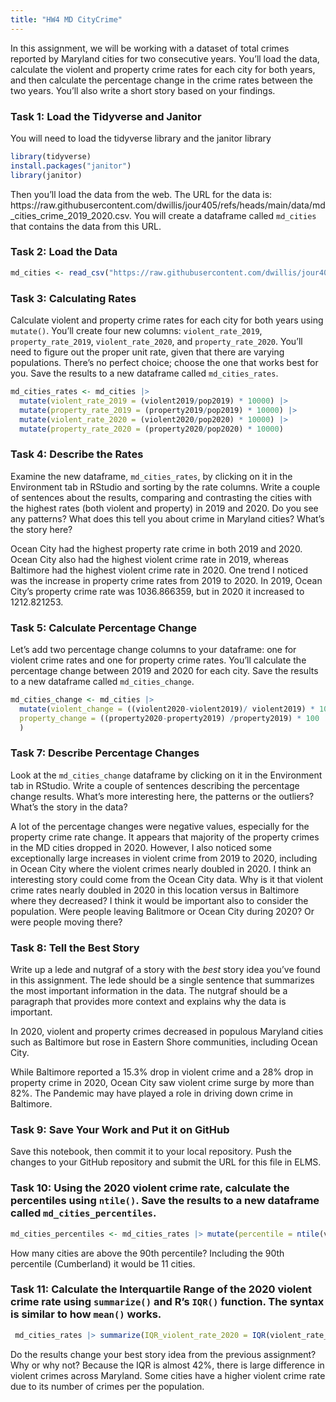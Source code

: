 ```yaml
---
title: "HW4 MD CityCrime"
---
```


In this assignment, we will be working with a dataset of total crimes reported by Maryland cities for two consecutive years. You'll load the data, calculate the violent and property crime rates for each city for both years, and then calculate the percentage change in the crime rates between the two years. You'll also write a short story based on your findings.

### Task 1: Load the Tidyverse and Janitor

You will need to load the tidyverse library and the janitor library

```r
library(tidyverse)
install.packages("janitor")
library(janitor)
```

Then you'll load the data from the web. The URL for the data is: https://raw.githubusercontent.com/dwillis/jour405/refs/heads/main/data/md_cities_crime_2019_2020.csv. You will create a dataframe called `md_cities` that contains the data from this URL.

### Task 2: Load the Data

```r
md_cities <- read_csv("https://raw.githubusercontent.com/dwillis/jour405/refs/heads/main/data/md_cities_crime_2019_2020.csv")

```
### Task 3: Calculating Rates

Calculate violent and property crime rates for each city for both years using `mutate()`. You'll create four new columns: `violent_rate_2019`, `property_rate_2019`, `violent_rate_2020`, and `property_rate_2020`. You'll need to figure out the proper unit rate, given that there are varying populations. There's no perfect choice; choose the one that works best for you. Save the results to a new dataframe called `md_cities_rates`.

```r
md_cities_rates <- md_cities |> 
  mutate(violent_rate_2019 = (violent2019/pop2019) * 10000) |>
  mutate(property_rate_2019 = (property2019/pop2019) * 10000) |>
  mutate(violent_rate_2020 = (violent2020/pop2020) * 10000) |>
  mutate(property_rate_2020 = (property2020/pop2020) * 10000)
```

### Task 4: Describe the Rates

Examine the new dataframe, `md_cities_rates`, by clicking on it in the Environment tab in RStudio and sorting by the rate columns. Write a couple of sentences about the results, comparing and contrasting the cities with the highest rates (both violent and property) in 2019 and 2020. Do you see any patterns? What does this tell you about crime in Maryland cities? What's the story here?

Ocean City had the highest property rate crime in both 2019 and 2020. Ocean City also had the highest violent crime rate in 2019, whereas Baltimore had the highest violent crime rate in 2020. One trend I noticed was the increase in property crime rates from 2019 to 2020. In 2019, Ocean City's property crime rate was 1036.866359, but in 2020 it increased to 1212.821253. 


### Task 5: Calculate Percentage Change

Let's add two percentage change columns to your dataframe: one for violent crime rates and one for property crime rates. You'll calculate the percentage change between 2019 and 2020 for each city. Save the results to a new dataframe called `md_cities_change`.

```r
md_cities_change <- md_cities |>
  mutate(violent_change = ((violent2020-violent2019)/ violent2019) * 100,
  property_change = ((property2020-property2019) /property2019) * 100
  ) 
```

### Task 7: Describe Percentage Changes

Look at the `md_cities_change` dataframe by clicking on it in the Environment tab in RStudio. Write a couple of sentences describing the percentage change results. What's more interesting here, the patterns or the outliers? What's the story in the data?

A lot of the percentage changes were negative values, especially for the property crime rate change. It appears that majority of the property crimes in the MD cities dropped in 2020. However, I also noticed some exceptionally large increases in violent crime from 2019 to 2020, including in Ocean City where the violent crimes nearly doubled in 2020. I think an interesting story could come from the Ocean City data. Why is it that violent crime rates nearly doubled in 2020 in this location versus in Baltimore where they decreased? I think it would be important also to consider the population. Were people leaving Balitmore or Ocean City during 2020? Or were people moving there? 

### Task 8: Tell the Best Story

Write up a lede and nutgraf of a story with the _best_ story idea you've found in this assignment. The lede should be a single sentence that summarizes the most important information in the data. The nutgraf should be a paragraph that provides more context and explains why the data is important.

In 2020, violent and property crimes decreased in populous Maryland cities such as Baltimore but rose in Eastern Shore communities, including Ocean City.

While Baltimore reported a 15.3% drop in violent crime and a 28% drop in property crime in 2020, Ocean City saw violent crime surge by more than 82%. The Pandemic may have played a role in driving down crime in Baltimore.

### Task 9: Save Your Work and Put it on GitHub
Save this notebook, then commit it to your local repository. Push the changes to your GitHub repository and submit the URL for this file in ELMS.

### Task 10: Using the 2020 violent crime rate, calculate the percentiles using `ntile()`. Save the results to a new dataframe called `md_cities_percentiles`. 

```r
md_cities_percentiles <- md_cities_rates |> mutate(percentile = ntile(violent_rate_2020, 100))
```
How many cities are above the 90th percentile? Including the 90th percentile (Cumberland) it would be 11 cities. 

### Task 11: Calculate the Interquartile Range of the 2020 violent crime rate using `summarize()` and R's `IQR()` function. The syntax is similar to how `mean()` works.

```r
 md_cities_rates |> summarize(IQR_violent_rate_2020 = IQR(violent_rate_2020))
```
Do the results change your best story idea from the previous assignment? Why or why not?
Because the IQR is almost 42%, there is large difference in violent crimes across Maryland. Some cities have a higher violent crime rate due to its number of crimes per the population. 
